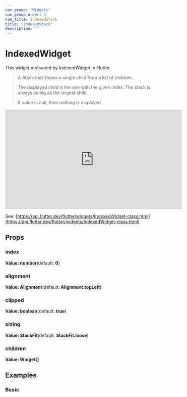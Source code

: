 ```yaml
---
nav_group: "Widgets"
nav_group_order: 3
nav_title: IndexedStack
title: "IndexedStack"
description: ""
---
```


# IndexedWidget

This widget motivated by IndexedWidget in Flutter.

> A Stack that shows a single child from a list of children.
>
> The displayed child is the one with the given index. The stack is always as big as the largest child.
>
> If value is null, then nothing is displayed.

<iframe
  width="560"
  height="315"
  src="https://www.youtube.com/embed/_O0PPD1Xfbk"
  title="YouTube video player"
  frameborder="0"
  allow="accelerometer; autoplay; clipboard-write; encrypted-media; gyroscope; picture-in-picture; web-share"
  allowfullscreen
></iframe>

See: [https://api.flutter.dev/flutter/widgets/IndexedWidget-class.html](https://api.flutter.dev/flutter/widgets/IndexedWidget-class.html)

## Props

### index

**Value: number**(default: **0**)

### alignment

**Value: Alignment**(default: **Alignment.topLeft**)

### clipped

**Value: boolean**(default: **true**)

### sizing

**Value: StackFit**(default: **StackFit.loose**)

### children

**Value: Widget[]**

## Examples

### Basic

